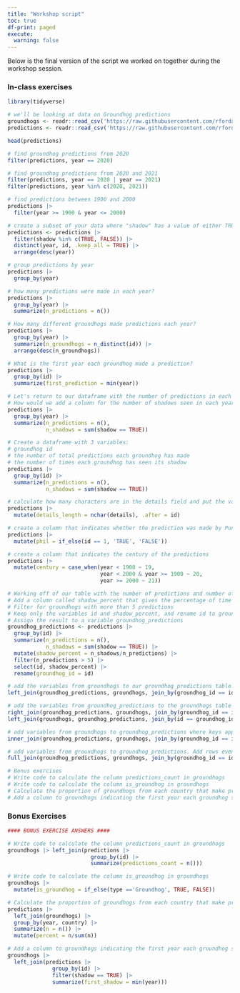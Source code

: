 ```yaml
---
title: "Workshop script"
toc: true
df-print: paged
execute:
  warning: false
---
```


Below is the final version of the script we worked on together during the workshop session.

### In-class exercises


```r
library(tidyverse)

# we'll be looking at data on Groundhog predictions
groundhogs <- readr::read_csv('https://raw.githubusercontent.com/rfordatascience/tidytuesday/master/data/2024/2024-01-30/groundhogs.csv')
predictions <- readr::read_csv('https://raw.githubusercontent.com/rfordatascience/tidytuesday/master/data/2024/2024-01-30/predictions.csv')

head(predictions)

# find groundhog predictions from 2020
filter(predictions, year == 2020)

# find groundhog predictions from 2020 and 2021
filter(predictions, year == 2020 | year == 2021)
filter(predictions, year %in% c(2020, 2021))

# find predictions between 1900 and 2000
predictions |>
  filter(year >= 1900 & year <= 2000)

# create a subset of your data where "shadow" has a value of either TRUE or FALSE. Make sure there are no duplicate rows, and sort the result by descending year.
predictions <- predictions |>
  filter(shadow %in% c(TRUE, FALSE)) |>
  distinct(year, id, .keep_all = TRUE) |>
  arrange(desc(year))

# group predictions by year 
predictions |>
  group_by(year)

# how many predictions were made in each year?
predictions |>
  group_by(year) |>
  summarize(n_predictions = n())

# How many different groundhogs made predictions each year?
predictions |>
  group_by(year) |>
  summarize(n_groundhogs = n_distinct(id)) |>
  arrange(desc(n_groundhogs))

# What is the first year each groundhog made a prediction?
predictions |>
  group_by(id) |>
  summarize(first_prediction = min(year))

# Let's return to our dataframe with the number of predictions in each year. 
# How would we add a column for the number of shadows seen in each year?
predictions |>
  group_by(year) |>
  summarize(n_predictions = n(),
            n_shadows = sum(shadow == TRUE)) 

# Create a dataframe with 3 variables: 
# groundhog id
# the number of total predictions each groundhog has made
# the number of times each groundhog has seen its shadow
predictions |>
  group_by(id) |>
  summarize(n_predictions = n(),
            n_shadows = sum(shadow == TRUE))

# calculate how many characters are in the details field and put the variable after id
predictions |>
  mutate(details_length = nchar(details), .after = id)

# create a column that indicates whether the prediction was made by Punxatawney Phil
predictions |> 
  mutate(phil = if_else(id == 1, 'TRUE', 'FALSE'))

# create a column that indicates the century of the predictions
predictions |> 
  mutate(century = case_when(year < 1900 ~ 19,
                             year < 2000 & year >= 1900 ~ 20,
                             year >= 2000 ~ 21))

# Working off of our table with the number of predictions and number of shadows seen per groundhog, lets:
# Add a column called shadow_percent that gives the percentage of time each groundhog sees its shadow
# Filter for groundhogs with more than 5 predictions
# Keep only the variables id and shadow_percent, and rename id to groundhog_id 
# Assign the result to a variable groundhog_predictions 
groundhog_predictions <- predictions |>
  group_by(id) |>
  summarize(n_predictions = n(),
            n_shadows = sum(shadow == TRUE)) |>
  mutate(shadow_percent = n_shadows/n_predictions) |>
  filter(n_predictions > 5) |>
  select(id, shadow_percent) |>
  rename(groundhog_id = id)

# add the variables from groundhogs to our groundhog_predictions table
left_join(groundhog_predictions, groundhogs, join_by(groundhog_id == id))

# add the variables from groundhog_predictions to the groundhogs table 
right_join(groundhog_predictions, groundhogs, join_by(groundhog_id == id))
left_join(groundhogs, groundhog_predictions, join_by(id == groundhog_id))

# add variables from groundhogs to groundhog_predictions where keys appear in both tables
inner_join(groundhog_predictions, groundhogs, join_by(groundhog_id == id))

# add variables from groundhogs to groundhog_predictions. Add rows even if the groundhog isn't in groundhog_predictions
full_join(groundhog_predictions, groundhogs, join_by(groundhog_id == id))

# Bonus exercises
# Write code to calculate the column predictions_count in groundhogs
# Write code to calculate the column is_groundhog in groundhogs
# Calculate the proportion of groundhogs from each country that make predictions each year
# Add a column to groundhogs indicating the first year each groundhog saw its shadow
```

### Bonus Exercises

```r

#### BONUS EXERCISE ANSWERS ####

# Write code to calculate the column predictions_count in groundhogs
groundhogs |> left_join(predictions |>
                          group_by(id) |>
                          summarize(predictions_count = n()))

# Write code to calculate the column is_groundhog in groundhogs
groundhogs |>
  mutate(is_groundhog = if_else(type =='Groundhog', TRUE, FALSE))

# Calculate the proportion of groundhogs from each country that make predictions each year
predictions |>
  left_join(groundhogs) |>
  group_by(year, country) |>
  summarize(n = n()) |>
  mutate(percent = n/sum(n))

# Add a column to groundhogs indicating the first year each groundhog saw its shadow
groundhogs |>
  left_join(predictions |>
              group_by(id) |>
              filter(shadow == TRUE) |>
              summarize(first_shadow = min(year)))

```
